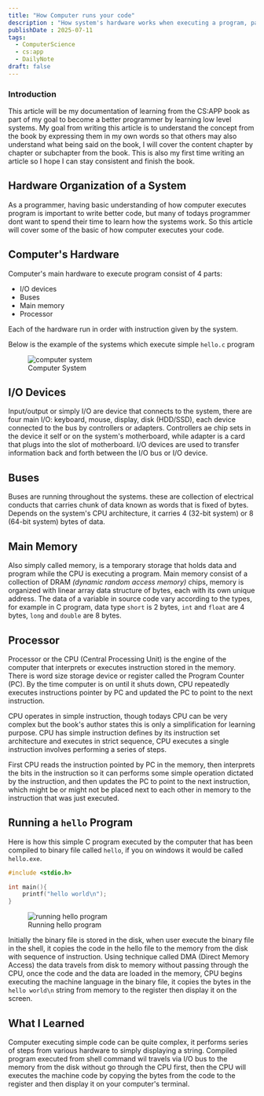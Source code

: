 ```yaml
---
title: "How Computer runs your code"
description : "How system's hardware works when executing a program, part of my learning from the CS:APP book."
publishDate : 2025-07-11
tags:
  - ComputerScience
  - cs:app
  - DailyNote
draft: false
---
```


### Introduction

This article will be my documentation of learning from the CS:APP book as part of my goal to become a better programmer by learning low level systems. My goal from writing this article is to understand the concept from the book by expressing them in my own words so that others may also understand what being said on the book, I will cover the content chapter by chapter or subchapter  from the book. This is also my first time writing an article so I hope I can stay consistent and finish the book.

## Hardware Organization of a System

As a programmer, having basic understanding of how computer executes program is important to write better code, but many of todays programmer dont want to spend their time to learn how the systems work. So this article will cover some of the basic of how computer executes your code.

## Computer's Hardware

Computer's main hardware to execute program consist of 4 parts:
- I/O devices
- Buses
- Main memory
- Processor

Each of the hardware run in order with instruction given by the system.

Below is the example of the systems which execute simple ``hello.c`` program
<figure>
    <img
        src="/assets/article/hardware-organization-of-a-system/figure-1.4.png"
        alt="computer system"
    />
    <figcaption>Computer System</figcaption>
</figure>


## I/O Devices

Input/output or simply I/O are device that connects to the system, there are four main I/O: keyboard, mouse, display, disk (HDD/SSD), each device connected to the bus by controllers or adapters.
Controllers ae chip sets in the device it self or on the system's motherboard, while adapter is a card that plugs into the slot of motherboard. I/O devices are used to transfer information back and forth between the I/O bus or I/O device.

## Buses

Buses are running throughout the systems. these are collection of electrical conducts that carries chunk of data known as words that is fixed of bytes. Depends on the system's CPU architecture, it carries 4 (32-bit system) or 8 (64-bit system) bytes of data.

## Main Memory

Also simply called memory, is a temporary storage that holds data and program while the CPU is executing a program. Main memory consist of a collection of DRAM _(dynamic random access memory)_ chips, memory is organized with linear array data structure of bytes, each with its own unique address. The data of a variable in source code vary according to the types, for example in C program, data type `short` is 2 bytes, `int` and `float` are 4 bytes, `long` and `double` are 8 bytes.

## Processor

Processor or the CPU (Central Processing Unit) is the engine of the computer that interprets or executes instruction stored in the memory. There is word size storage device or register called the Program Counter (PC). By the time computer is on until it shuts down, CPU repeatedly executes instructions pointer by PC and updated the PC to point to the next instruction.

CPU operates in simple instruction, though todays CPU can be very complex but the book's author states this is only a simplification for learning purpose. CPU has simple instruction defines by its instruction set architecture and executes in strict sequence, CPU executes a single instruction involves performing a series of steps.

First CPU reads the instruction pointed by PC in the memory, then interprets the bits in the instruction so it can performs some simple operation dictated by the instruction, and then updates the PC to point to the next instruction, which might be or might not be placed next to each other in memory to the instruction that was just executed.

## Running a `hello` Program

Here is how this simple C program executed by the computer that has been compiled to binary file called `hello`, if you on windows it would be called `hello.exe`.

```c
#include <stdio.h>

int main(){
    printf("hello world\n");
}
```

<figure>
    <img
        src="/assets/article/hardware-organization-of-a-system/figure-1.5.png"
        alt="running hello program"
    />
    <figcaption>Running hello program</figcaption>
</figure>


Initially the binary file is stored in the disk, when user execute the binary file in the shell, it copies the code in the hello file to the memory from the disk with sequence of instruction. Using technique called DMA (Direct Memory Access) the data travels from disk to memory without passing through the CPU, once the code and the data are loaded in the memory, CPU begins executing the machine language in the binary file, it copies the bytes in the `hello world\n` string from memory to the register then display it on the screen.


## What I Learned

Computer executing simple code can be quite complex, it performs series of steps from various hardware to simply displaying a string. Compiled program executed from shell command wil travels via I/O bus to the memory from the disk without go through the CPU first, then the CPU will executes the machine code by copying the bytes from the code to the register and then display it on your computer's terminal.
